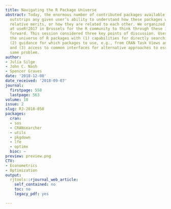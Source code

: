```yaml
---
title: Navigating the R Package Universe
abstract: Today, the enormous number of contributed packages available to R users
  outstrips any given user’s ability to understand how these packages work, their
  relative merits, or how they are related to each other. We organized a plenary session
  at useR!2017 in Brussels for the R community to think through these issues and ways
  forward. This session considered three key points of discussion. Users can navigate
  the universe of R packages with (1) capabilities for directly searching for R packages,
  (2) guidance for which packages to use, e.g., from CRAN Task Views and other sources,
  and (3) access to common interfaces for alternative approaches to essentially the
  same problem.
author:
- Julia Silge
- John C. Nash
- Spencer Graves
date: '2018-12-08'
date_received: '2018-09-07'
journal:
  firstpage: 558
  lastpage: 563
volume: 10
issue: 2
slug: RJ-2018-058
packages:
  cran:
  - sos
  - CRANsearcher
  - utils
  - pkgdown
  - lfe
  - optimx
  bioc: ~
preview: preview.png
CTV:
- Econometrics
- Optimization
output:
  rjtools::rjournal_web_article:
    self_contained: no
    toc: no
    legacy_pdf: yes

---
```


